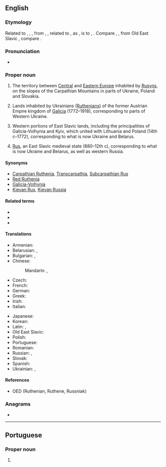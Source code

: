 {{also|ruthenia}}
==English==
{{wikipedia}}

===Etymology===
Related to {{m|en|Ruthene}}, {{m|en|Ruthenian}}, {{m|en|Ruthenic}}, from {{der|en|ML.|Rutheni}}, {{m|la|Ruteni}}, related to {{m|la|Russi}}, {{m|la|Ruzi}} as {{m|la|Prutheni}}, {{m|la|Pruteni}} is to {{m|la|Prussi}}, {{m|la|Pruzi||[[Prussian]]s}}. Compare {{m|en|Rus}}, {{m|en|Russ}}, from Old East Slavic {{m|orv|Русь}}, compare {{cog|gkm|Ῥῶς}}.
===Pronunciation===
* {{IPA|en|/ruːˈθiː.ni.ə/}}

===Proper noun===
{{en-proper noun}}

# The territory between [[Central Europe|Central]] and [[Eastern Europe]] inhabited by [[Rusyn]]s, on the slopes of the Carpathian Mountains in parts of Ukraine, Poland and Slovakia.
# {{lb|en|historical}} Lands inhabited by Ukrainians ([[Ruthenian]]s) of the former Austrian Empire kingdom of [[Galicia]] (1772–1918), corresponding to parts of Western Ukraine.
# {{lb|en|historical}} Western portions of East Slavic lands, including the principalities of Galicia-Volhynia and Kyiv, which united with Lithuania and Poland (14th c–1772), corresponding to what is now Ukraine and Belarus.
# {{lb|en|historical}} [[Rus]], an East Slavic medieval state (880–12th c), corresponding to what is now Ukraine and Belarus, as well as western Russia.

====Synonyms====
* [[Carpathian Ruthenia]], [[Transcarpathia]], [[Subcarpathian Rus]]
* [[Red Ruthenia]]
* [[Galicia-Volhynia]]
* [[Kievan Rus]], [[Kievan Russia]]

====Related terms====
* {{l|en|Rus}}
* {{l|en|Russia}}
* {{l|en|ruthenium}}

====Translations====
{{trans-top-also|alternative name of Rus|Rus}}
* Armenian: {{t|hy|Ռուտենիա}}
* Belarusian: {{t|be|Рутэ́нія|f|sc=Cyrl}}, {{t|be|Русь|f}}
* Bulgarian: {{t|bg|Руте́ния|f}}, {{t|bg|Рус|f}}
* Chinese:
*: Mandarin: {{t|cmn|羅塞尼亞}}, {{t|cmn|罗塞尼亚|tr=Luōsāiníyǎ}}
* Czech: {{t+|cs|Rus|f}}
* French: {{t+|fr|Ruthénie|f}}
* German: {{t+|de|Ruthenien|n}}
* Greek: {{t|el|Ρουθηνία|f|sc=Grek}}
* Irish: {{t|ga|Rúitéin|f|alt=an Rúitéin}}
* Italian: {{t|it|Rutenia|f}}
{{trans-mid}}
* Japanese: {{t|ja|ルテニア|tr=Rutenia}}
* Korean: {{t|ko|^루테니아}}
* Latin: {{t|la|Rūthēnia|f}}, {{t+|la|Russia|f}}
* Old East Slavic: {{t|orv|Русь|f}}
* Polish: {{t+|pl|Ruś|f}}
* Portuguese: {{t|pt|Rutênia|f}}
* Romanian: {{t|ro|Rutenia|f}}
* Russian: {{t|ru|Руте́ния|f}}, {{t+|ru|Русь|f}}
* Slovak: {{t+|sk|Rus|f}}
* Spanish: {{t|es|Rutenia|f}}
* Ukrainian: {{t|uk|Руте́нія|f|sc=Cyrl}}, {{t+|uk|Русь|f}}
{{trans-bottom}}

====References====
* OED (Ruthenian, Ruthene, Russniak)

===Anagrams===
* {{anagrams|en|a=aehinrtu|haurient}}

----

==Portuguese==

===Proper noun===
{{pt-proper noun|f}}

# {{pt-obsolete-hellenism|Ruténia}}